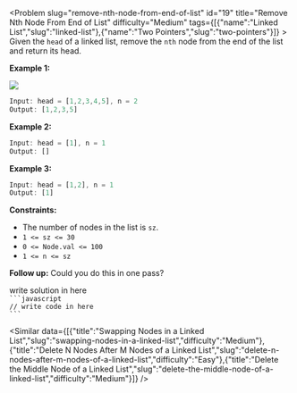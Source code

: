 
<Problem slug="remove-nth-node-from-end-of-list" id="19" title="Remove Nth Node From End of List" difficulty="Medium" tags={[{"name":"Linked List","slug":"linked-list"},{"name":"Two Pointers","slug":"two-pointers"}]} >
    Given the `head` of a linked list, remove the `nth` node from the end of the list and return its head.

**Example 1:**

![](https://assets.leetcode.com/uploads/2020/10/03/remove_ex1.jpg)
```javascript 
Input: head = [1,2,3,4,5], n = 2
Output: [1,2,3,5]
```

**Example 2:**

```javascript 
Input: head = [1], n = 1
Output: []
```

**Example 3:**

```javascript 
Input: head = [1,2], n = 1
Output: [1]
```

**Constraints:**

*   The number of nodes in the list is `sz`.
*   `1 <= sz <= 30`
*   `0 <= Node.val <= 100`
*   `1 <= n <= sz`

**Follow up:** Could you do this in one pass?
</Problem >

<Solution>
write solution in here
</Solution>

<Code>
```javascript
// write code in here
```
</Code>

<Similar data={[{"title":"Swapping Nodes in a Linked List","slug":"swapping-nodes-in-a-linked-list","difficulty":"Medium"},{"title":"Delete N Nodes After M Nodes of a Linked List","slug":"delete-n-nodes-after-m-nodes-of-a-linked-list","difficulty":"Easy"},{"title":"Delete the Middle Node of a Linked List","slug":"delete-the-middle-node-of-a-linked-list","difficulty":"Medium"}]} />
